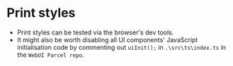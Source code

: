 <Meta title="Global Styles/Print styles" />

# Print styles

- Print styles can be tested via the browser's dev tools.
- It might also be worth disabling all UI components' JavaScript initialisation code by commenting out `uiInit();` in `.\src\ts\index.ts` in the `WebUI Parcel repo`.
